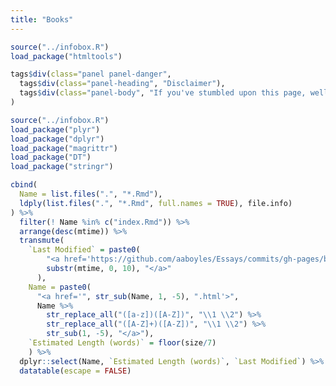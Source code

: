 ```yaml
---
title: "Books"
---
```


```r
source("../infobox.R")
load_package("htmltools")

tags$div(class="panel panel-danger",
  tags$div(class="panel-heading", "Disclaimer"),
  tags$div(class="panel-body", "If you've stumbled upon this page, well done. This is the books directory. The quality of these varies from a few sentences (or a bare outline) to a couple of near-complete chapters. I am not a competent writer either of fiction or non-fiction. Even so, every once in a while I get an idea that I think will make an interesting basis for a story. When that happens, this directory grows. However, unless I develop some strong desire to finish these, I very much doubt much will come of them. Accordingly, I strongly encourage you *not* to read these; if nothing else, you have better things to do.")
)
```

```r
source("../infobox.R")
load_package("plyr")
load_package("dplyr")
load_package("magrittr")
load_package("DT")
load_package("stringr")

cbind(
  Name = list.files(".", "*.Rmd"),
  ldply(list.files(".", "*.Rmd", full.names = TRUE), file.info)
) %>%
  filter(! Name %in% c("index.Rmd")) %>%
  arrange(desc(mtime)) %>%
  transmute(
    `Last Modified` = paste0(
        "<a href='https://github.com/aaboyles/Essays/commits/gh-pages/books/", Name, "'>",
        substr(mtime, 0, 10), "</a>"
      ),
    Name = paste0(
      "<a href='", str_sub(Name, 1, -5), ".html'>",
      Name %>%
        str_replace_all("([a-z])([A-Z])", "\\1 \\2") %>%
        str_replace_all("([A-Z]+)([A-Z])", "\\1 \\2") %>%
        str_sub(1, -5), "</a>"),
    `Estimated Length (words)` = floor(size/7)
    ) %>%
  dplyr::select(Name, `Estimated Length (words)`, `Last Modified`) %>%
  datatable(escape = FALSE)
```
